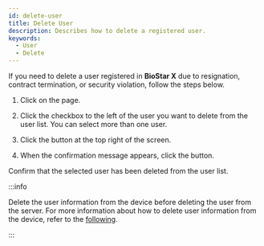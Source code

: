 ```yaml
---
id: delete-user
title: Delete User
description: Describes how to delete a registered user.
keywords:
  - User
  - Delete
---
```


If you need to delete a user registered in **BioStar X** due to resignation, contract termination, or security violation, follow the steps below.

1. Click <Cmd sid='shell.header.user' /> on the <Cmd sid='shell.header.launcher' /> page.

2. Click the checkbox to the left of the user you want to delete from the user list. You can select more than one user.

3. Click the <Cmd sid='common.delete' /> button at the top right of the screen.

4. When the confirmation message appears, click the <Cmd sid='common.acknowledge' /> button.

Confirm that the selected user has been deleted from the user list.

:::info

Delete the user information from the device before deleting the user from the server. For more information about how to delete user information from the device, refer to the [following](delete-user-info-from-device).

:::
